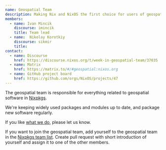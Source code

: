 ```yaml
---
name: Geospatial Team
description: Making Nix and NixOS the first choice for users of geospatial software
members:
  - name: Ivan Mincik
    discourse: imincik
    title: Team lead
  - name:  Nikolay Korotkiy
    discourse: sikmir
    title:
contact:
  - name: Discourse
    href: https://discourse.nixos.org/t/week-in-geospatial-team/37035
  - name: Matrix
    href: https://matrix.to/#/#geospatial:nixos.org
  - name: GitHub project board
    href: https://github.com/orgs/NixOS/projects/47
---
```


The geospatial team is responsible for everything related to geospatial software in [Nixpkgs](https://github.com/NixOS/nixpkgs).

We're keeping widely used packages and modules up to date, and package new software regularly.

If you like [what we do](https://github.com/orgs/NixOS/projects/47/views/5?filterQuery=status%3A%22%E2%9C%85+Done%22), please let us know.

If you want to join the geospatial team, add yourself to the geospatial team in the [Nixpkgs team list](https://github.com/NixOS/nixpkgs/blob/master/maintainers/team-list.nix).
Create pull request with short introduction of yourself and assign it to one of the other members.
